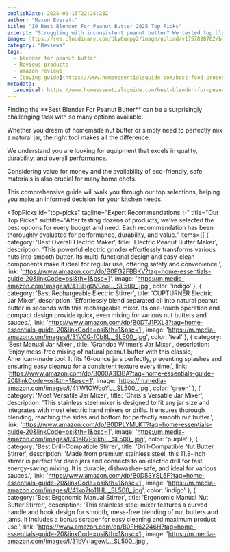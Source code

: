 ```yaml
---
publishDate: 2025-09-15T22:25:28Z
author: "Mason Everett"
title: "10 Best Blender For Peanut Butter 2025 Top Picks"
excerpt: "Struggling with inconsistent peanut butter? We tested top blenders and mixers to help you find the perfect one. Achieve creamy, homemade nut butter effortlessly."
image: https://res.cloudinary.com/dky6urpy2/image/upload/v1757888702/blog_image_1757888702_y5ryyc.webp
category: "Reviews"
tags:
  - blender for peanut butter
  - Reviews products
  - amazon reviews
  - [buying guide](https://www.homeessentialsguide.com/best-food-processor-for-making-peanut-butter)
metadata:
  canonical: https://www.homeessentialsguide.com/best-blender-for-peanut-butter
---
```



<p>Finding the **Best Blender For Peanut Butter** can be a surprisingly challenging task with so many options available.</p>
<p>Whether you dream of homemade nut butter or simply need to perfectly mix a natural jar, the right tool makes all the difference.</p>
<p>We understand you are looking for equipment that excels in quality, durability, and overall performance.</p>
<p>Considering value for money and the availability of eco-friendly, safe materials is also crucial for many home chefs.</p>
<p>This comprehensive guide will walk you through our top selections, helping you make an informed decision for your kitchen needs.</p>

<TopPicks
  id="top-picks"
  tagline="Expert Recommendations ✨"
  title="Our Top Picks"
  subtitle="After testing dozens of products, we've selected the best options for every budget and need. Each recommendation has been thoroughly evaluated for performance, durability, and value."
  items={[
    {
      category: 'Best Overall Electric Maker',
      title: 'Electric Peanut Butter Maker',
      description: 'This powerful electric grinder effortlessly transforms various nuts into smooth butter. Its multi-functional design and easy-clean components make it ideal for regular use, offering safety and convenience.',
      link: 'https://www.amazon.com/dp/B0FG2FBBKV?tag=home-essentials-guide-20&linkCode=osi&th=1&psc=1',
      image: 'https://m.media-amazon.com/images/I/41BHg0V0eoL._SL500_.jpg',
      color: 'indigo'
    },
    {
      category: 'Best Rechargeable Electric Stirrer',
      title: 'CUPTURNER Electric Jar Mixer',
      description: 'Effortlessly blend separated oil into natural peanut butter in seconds with this rechargeable mixer. Its one-touch operation and compact design provide quick, even mixing for various nut butters and sauces.',
      link: 'https://www.amazon.com/dp/B0DTJ1PXL3?tag=home-essentials-guide-20&linkCode=osi&th=1&psc=1',
      image: 'https://m.media-amazon.com/images/I/31VCG-f0b8L._SL500_.jpg',
      color: 'teal'
    },
    {
      category: 'Best Manual Jar Mixer',
      title: 'Grandpa Witmer’s Jar Mixer',
      description: 'Enjoy mess-free mixing of natural peanut butter with this classic, American-made tool. It fits 16-ounce jars perfectly, preventing splashes and ensuring easy cleanup for a consistent texture every time.',
      link: 'https://www.amazon.com/dp/B000A3I3BA?tag=home-essentials-guide-20&linkCode=osi&th=1&psc=1',
      image: 'https://m.media-amazon.com/images/I/41iW1OWqoYL._SL500_.jpg',
      color: 'green'
    },
    {
      category: 'Most Versatile Jar Mixer',
      title: 'Chris\'s Versatile Jar Mixer',
      description: 'This stainless steel mixer is designed to fit any jar size and integrates with most electric hand mixers or drills. It ensures thorough blending, reaching the sides and bottom for perfectly smooth nut butter.',
      link: 'https://www.amazon.com/dp/B0DPLYMLKT?tag=home-essentials-guide-20&linkCode=osi&th=1&psc=1',
      image: 'https://m.media-amazon.com/images/I/41eR7PxikhL._SL500_.jpg',
      color: 'purple'
    },
    {
      category: 'Best Drill-Compatible Stirrer',
      title: 'Drill-Compatible Nut Butter Stirrer',
      description: 'Made from premium stainless steel, this 11.8-inch stirrer is perfect for deep jars and connects to an electric drill for fast, energy-saving mixing. It is durable, dishwasher-safe, and ideal for various sauces.',
      link: 'https://www.amazon.com/dp/B0D53YSL5F?tag=home-essentials-guide-20&linkCode=osi&th=1&psc=1',
      image: 'https://m.media-amazon.com/images/I/41kp7to11HL._SL500_.jpg',
      color: 'indigo'
    },
    {
      category: 'Best Ergonomic Manual Stirrer',
      title: 'Ergonomic Manual Nut Butter Stirrer',
      description: 'This stainless steel mixer features a curved handle and hook design for smooth, mess-free blending of nut butters and jams. It includes a bonus scraper for easy cleaning and maximum product use.',
      link: 'https://www.amazon.com/dp/B0FH62246H?tag=home-essentials-guide-20&linkCode=osi&th=1&psc=1',
      image: 'https://m.media-amazon.com/images/I/31bV+iagewL._SL500_.jpg',
